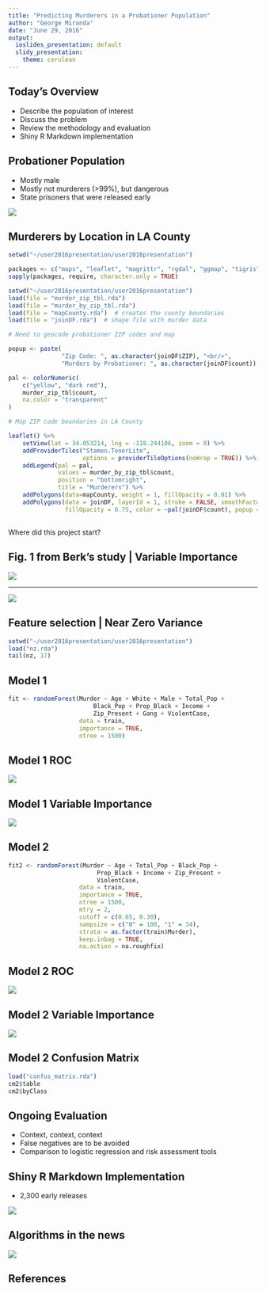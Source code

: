 ```yaml
---
title: "Predicting Murderers in a Probationer Population"
author: "George Miranda"
date: "June 29, 2016"
output:
  ioslides_presentation: default
  slidy_presentation:
    theme: cerulean
---
```


## Today's Overview
- Describe the population of interest
- Discuss the problem
- Review the methodology and evaluation
- Shiny R Markdown implementation

## Probationer Population {.tabset .tabset-fade .tabset-pills}
- Mostly male
- Mostly not murderers (>99%), but dangerous
- State prisoners that were released early

![](C:/Users/Geo/Documents/user2016presentation/user2016presentation/images/new-piktochart_block_1.png)
    
## Murderers by Location in LA County  
```r
setwd("~/user2016presentation/user2016presentation")

packages <- c("maps", "leaflet", "magrittr", "rgdal", "ggmap", "tigris")
sapply(packages, require, character.only = TRUE)
```

```r
setwd("~/user2016presentation/user2016presentation")
load(file = "murder_zip_tbl.rda")
load(file = "murder_by_zip_tbl.rda")
load(file = "mapCounty.rda")  # creates the county boundaries
load(file = "joinDF.rda")  # shape file with murder data

# Need to geocode probationer ZIP codes and map

popup <- paste(
               "Zip Code: ", as.character(joinDF$ZIP), "<br/>",
               "Murders by Probationer: ", as.character(joinDF$count))

pal <- colorNumeric(
    c("yellow", "dark red"),
    murder_zip_tbl$count,
    na.color = "transparent"
)

# Map ZIP code boundaries in LA County

leaflet() %>%
    setView(lat = 34.053214, lng = -118.244106, zoom = 9) %>%
    addProviderTiles("Stamen.TonerLite",
                     options = providerTileOptions(noWrap = TRUE)) %>%
    addLegend(pal = pal, 
              values = murder_by_zip_tbl$count, 
              position = "bottomright", 
              title = "Murderers") %>%
    addPolygons(data=mapCounty, weight = 1, fillOpacity = 0.01) %>% 
    addPolygons(data = joinDF, layerId = 1, stroke = FALSE, smoothFactor = 0.2,
                fillOpacity = 0.75, color = ~pal(joinDF$count), popup = popup)  

```

## {.flexbox .vcenter} 
Where did this project start?


## Fig. 1 from Berk's study | Variable Importance {.flexbox .vcenter}
![](C:/Users/Geo/Documents/user2016presentation/user2016presentation/images/screenshot_Berk_Paper_highlighted.png)

---- 
![](C:/Users/Geo/Documents/user2016presentation/user2016presentation/images/process_overview.png)

## Feature selection | Near Zero Variance {.flexbox .vcenter .smaller}
```r
setwd("~/user2016presentation/user2016presentation")
load("nz.rda")
tail(nz, 17)
```

## Model 1 {.flexbox .vcenter}
```r
fit <- randomForest(Murder ~ Age + White + Male + Total_Pop + 
                        Black_Pop + Prop_Black + Income + 
                        Zip_Present + Gang + ViolentCase, 
                    data = train, 
                    importance = TRUE, 
                    ntree = 1500)
```

## Model 1 ROC {.flexbox .vcenter}
![](C:/Users/Geo/Documents/user2016presentation/user2016presentation/images/model1_roc.png)


## Model 1 Variable Importance {.flexbox .vcenter}
![](C:/Users/Geo/Documents/user2016presentation/user2016presentation/images/model1_varImp.png)

## Model 2 {.flexbox .vcenter}

```r
fit2 <- randomForest(Murder ~ Age + Total_Pop + Black_Pop + 
                         Prop_Black + Income + Zip_Present + 
                         ViolentCase, 
                    data = train, 
                    importance = TRUE, 
                    ntree = 1500,
                    mtry = 2,
                    cutoff = c(0.65, 0.30),
                    sampsize = c("0" = 100, "1" = 34),
                    strata = as.factor(train$Murder),
                    keep.inbag = TRUE,
                    na.action = na.roughfix)
```

## Model 2 ROC {.flexbox .vcenter}
![](C:/Users/Geo/Documents/user2016presentation/user2016presentation/images/model2_roc.png)

## Model 2 Variable Importance {.flexbox .vcenter}
![](C:/Users/Geo/Documents/user2016presentation/user2016presentation/images/model2_varImp.png)

## Model 2 Confusion Matrix {.flexbox .vcenter .smaller} 
```r
load("confus_matrix.rda")
cm2$table
cm2$byClass
```

## Ongoing Evaluation
- Context, context, context
- False negatives are to be avoided
- Comparison to logistic regression and risk assessment tools

## Shiny R Markdown Implementation {.flexbox .vcenter}
- 2,300 early releases  
  
![](C:/Users/Geo/Documents/user2016presentation/user2016presentation/images/app.png)

## Algorithms in the news {.flexbox .vcenter}
![](C:/Users/Geo/Documents/user2016presentation/user2016presentation/images/WSJ_rule-on-predictive-algorithm.png)

## References